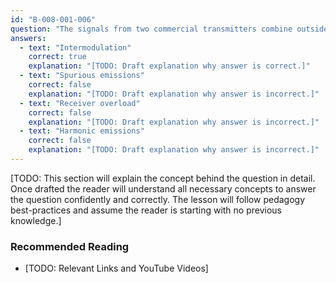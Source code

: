 ```yaml
---
id: "B-008-001-006"
question: "The signals from two commercial transmitters combine outside your receiver to produce noise on a desired frequency. What type of interference is this?"
answers:
  - text: "Intermodulation"
    correct: true
    explanation: "[TODO: Draft explanation why answer is correct.]"
  - text: "Spurious emissions"
    correct: false
    explanation: "[TODO: Draft explanation why answer is incorrect.]"
  - text: "Receiver overload"
    correct: false
    explanation: "[TODO: Draft explanation why answer is incorrect.]"
  - text: "Harmonic emissions"
    correct: false
    explanation: "[TODO: Draft explanation why answer is incorrect.]"
---
```


[TODO: This section will explain the concept behind the question in detail. Once drafted the reader will understand all necessary concepts to answer the question confidently and correctly. The lesson will follow pedagogy best-practices and assume the reader is starting with no previous knowledge.]

### Recommended Reading

- [TODO: Relevant Links and YouTube Videos]
